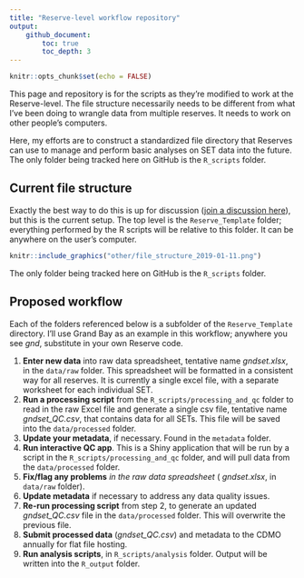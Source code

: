 ```yaml
---
title: "Reserve-level workflow repository"
output: 
    github_document:
        toc: true
        toc_depth: 3
---
```


```r
knitr::opts_chunk$set(echo = FALSE)
```


This page and repository is for the scripts as they're modified to work at the Reserve-level. The file structure necessarily needs to be different from what I've been doing to wrangle data from multiple reserves. It needs to work on other people's computers.  

Here, my efforts are to construct a standardized file directory that Reserves can use to manage and perform basic analyses on SET data into the future. The only folder being tracked here on GitHub is the `R_scripts` folder.    

## Current file structure  

Exactly the best way to do this is up for discussion ([join a discussion here](https://docs.google.com/spreadsheets/d/1yUnDSISJnmqUBLvZN9xpS0PYvla1A0OECBVWL9UDmk4/edit?usp=sharing)), but this is the current setup. The top level is the `Reserve_Template` folder; everything performed by the R scripts will be relative to this folder. It can be anywhere on the user's computer.  

```r
knitr::include_graphics("other/file_structure_2019-01-11.png")
```
  
The only folder being tracked here on GitHub is the `R_scripts` folder.  


## Proposed workflow  

Each of the folders referenced below is a subfolder of the `Reserve_Template` directory. I'll use Grand Bay as an example in this workflow; anywhere you see _gnd_, substitute in your own Reserve code.  

1.  **Enter new data** into raw data spreadsheet, tentative name _gndset.xlsx_, in the `data/raw` folder. This spreadsheet will be formatted in a consistent way for all reserves. It is currently a single excel file, with a separate worksheet for each individual SET.  
2.  **Run a processing script** from the `R_scripts/processing_and_qc` folder to read in the raw Excel file and generate a single csv file, tentative name *gndset_QC.csv*, that contains data for all SETs. This file will be saved into the `data/processed` folder.  
3.  **Update your metadata**, if necessary. Found in the `metadata` folder.  
4.  **Run interactive QC app**. This is a Shiny application that will be run by a script in the `R_scripts/processing_and_qc` folder, and will pull data from the `data/processed` folder.  
5.  **Fix/flag any problems** *in the raw data spreadsheet* ( _gndset.xlsx_, in `data/raw` folder).  
6.  **Update metadata** if necessary to address any data quality issues.  
7.  **Re-run processing script** from step 2, to generate an updated *gndset_QC.csv* file in the `data/processed` folder. This will overwrite the previous file.  
8.  **Submit processed data** (*gndset_QC.csv*) and metadata to the CDMO annually for flat file hosting.  
9.  **Run analysis scripts**, in `R_scripts/analysis` folder. Output will be written into the `R_output` folder.  
